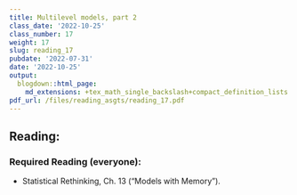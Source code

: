 ```yaml
---
title: Multilevel models, part 2
class_date: '2022-10-25'
class_number: 17
weight: 17
slug: reading_17
pubdate: '2022-07-31'
date: '2022-10-25'
output:
  blogdown::html_page:
    md_extensions: +tex_math_single_backslash+compact_definition_lists
pdf_url: /files/reading_asgts/reading_17.pdf
---
```

## Reading:

### Required Reading (everyone):

* Statistical Rethinking, Ch. 13 ("Models with Memory").

